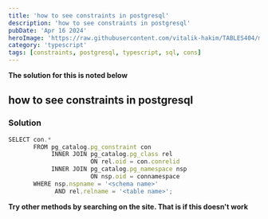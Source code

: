 ```yaml
---
title: 'how to see constraints in postgresql'
description: 'how to see constraints in postgresql'
pubDate: 'Apr 16 2024'
heroImage: 'https://raw.githubusercontent.com/vitalik-hakim/TABLES404/main/error_b/typescript.png'
category: 'typescript'
tags: [constraints, postgresql, typescript, sql, cons]
---
```


**The solution for this is noted below**

## how to see constraints in postgresql

### Solution

```typescript
SELECT con.*
       FROM pg_catalog.pg_constraint con
            INNER JOIN pg_catalog.pg_class rel
                       ON rel.oid = con.conrelid
            INNER JOIN pg_catalog.pg_namespace nsp
                       ON nsp.oid = connamespace
       WHERE nsp.nspname = '<schema name>'
             AND rel.relname = '<table name>';
```

**Try other methods by searching on the site. That is if this doesn't work**

